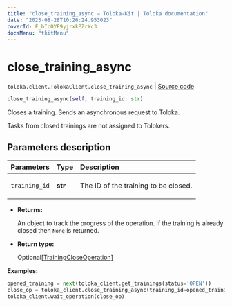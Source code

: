 ```yaml
---
title: "close_training_async — Toloka-Kit | Toloka documentation"
date: "2023-08-28T10:26:24.953023"
coverId: F_bIcOYF9yjrxkPZrXc3
docsMenu: "tkitMenu"
---
```


# close_training_async

`toloka.client.TolokaClient.close_training_async` | [Source code](https://github.com/Toloka/toloka-kit/blob/v1.2.1/src/client/__init__.py#L1918)

```python
close_training_async(self, training_id: str)
```

Closes a training. Sends an asynchronous request to Toloka.

Tasks from closed trainings are not assigned to Tolokers.

## Parameters description

| Parameters | Type | Description |
| :----------| :----| :-----------|
`training_id`|**str**|<p>The ID of the training to be closed.</p>

* **Returns:**

  An object to track the progress of the operation. If the training is already closed then `None` is returned.

* **Return type:**

  Optional\[[TrainingCloseOperation](/docs/toloka-kit/reference/toloka.client.operations.TrainingCloseOperation)\]

**Examples:**

```python
opened_training = next(toloka_client.get_trainings(status='OPEN'))
close_op = toloka_client.close_training_async(training_id=opened_training.id)
toloka_client.wait_operation(close_op)
```